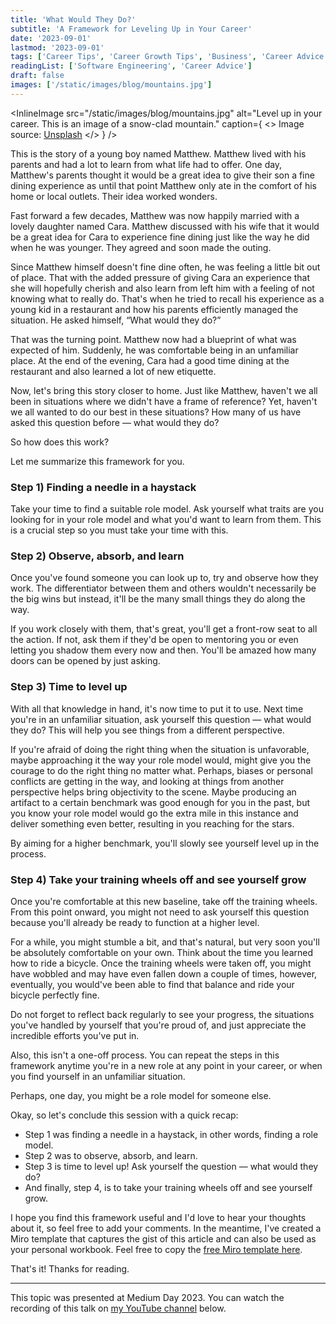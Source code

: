 ```yaml
---
title: 'What Would They Do?'
subtitle: 'A Framework for Leveling Up in Your Career'
date: '2023-09-01'
lastmod: '2023-09-01'
tags: ['Career Tips', 'Career Growth Tips', 'Business', 'Career Advice', 'Medium Day']
readingList: ['Software Engineering', 'Career Advice']
draft: false
images: ['/static/images/blog/mountains.jpg']
---
```


<InlineImage
  src="/static/images/blog/mountains.jpg"
  alt="Level up in your career. This is an image of a snow-clad mountain."
  caption={
    <>
      Image source: <a href="https://unsplash.com/photos/9wg5jCEPBsw">Unsplash</a>
    </>
  }
/>

This is the story of a young boy named Matthew. Matthew lived with his parents and had a lot to learn from what life had to offer. One day, Matthew's parents thought it would be a great idea to give their son a fine dining experience as until that point Matthew only ate in the comfort of his home or local outlets. Their idea worked wonders.

Fast forward a few decades, Matthew was now happily married with a lovely daughter named Cara. Matthew discussed with his wife that it would be a great idea for Cara to experience fine dining just like the way he did when he was younger. They agreed and soon made the outing.

Since Matthew himself doesn't fine dine often, he was feeling a little bit out of place. That with the added pressure of giving Cara an experience that she will hopefully cherish and also learn from left him with a feeling of not knowing what to really do. That's when he tried to recall his experience as a young kid in a restaurant and how his parents efficiently managed the situation. He asked himself, “What would they do?”

That was the turning point. Matthew now had a blueprint of what was expected of him. Suddenly, he was comfortable being in an unfamiliar place. At the end of the evening, Cara had a good time dining at the restaurant and also learned a lot of new etiquette.

Now, let's bring this story closer to home. Just like Matthew, haven't we all been in situations where we didn't have a frame of reference? Yet, haven't we all wanted to do our best in these situations? How many of us have asked this question before — what would they do?

So how does this work?

Let me summarize this framework for you.

### Step 1) Finding a needle in a haystack

Take your time to find a suitable role model. Ask yourself what traits are you looking for in your role model and what you'd want to learn from them. This is a crucial step so you must take your time with this.

### Step 2) Observe, absorb, and learn

Once you've found someone you can look up to, try and observe how they work. The differentiator between them and others wouldn't necessarily be the big wins but instead, it'll be the many small things they do along the way.

If you work closely with them, that's great, you'll get a front-row seat to all the action. If not, ask them if they'd be open to mentoring you or even letting you shadow them every now and then. You'll be amazed how many doors can be opened by just asking.

### Step 3) Time to level up

With all that knowledge in hand, it's now time to put it to use. Next time you're in an unfamiliar situation, ask yourself this question — what would they do? This will help you see things from a different perspective.

If you're afraid of doing the right thing when the situation is unfavorable, maybe approaching it the way your role model would, might give you the courage to do the right thing no matter what. Perhaps, biases or personal conflicts are getting in the way, and looking at things from another perspective helps bring objectivity to the scene. Maybe producing an artifact to a certain benchmark was good enough for you in the past, but you know your role model would go the extra mile in this instance and deliver something even better, resulting in you reaching for the stars.

By aiming for a higher benchmark, you'll slowly see yourself level up in the process.

### Step 4) Take your training wheels off and see yourself grow

Once you're comfortable at this new baseline, take off the training wheels. From this point onward, you might not need to ask yourself this question because you'll already be ready to function at a higher level.

For a while, you might stumble a bit, and that's natural, but very soon you'll be absolutely comfortable on your own. Think about the time you learned how to ride a bicycle. Once the training wheels were taken off, you might have wobbled and may have even fallen down a couple of times, however, eventually, you would've been able to find that balance and ride your bicycle perfectly fine.

Do not forget to reflect back regularly to see your progress, the situations you've handled by yourself that you're proud of, and just appreciate the incredible efforts you've put in.

Also, this isn't a one-off process. You can repeat the steps in this framework anytime you're in a new role at any point in your career, or when you find yourself in an unfamiliar situation.

Perhaps, one day, you might be a role model for someone else.

Okay, so let's conclude this session with a quick recap:

- Step 1 was finding a needle in a haystack, in other words, finding a role model.
- Step 2 was to observe, absorb, and learn.
- Step 3 is time to level up! Ask yourself the question — what would they do?
- And finally, step 4, is to take your training wheels off and see yourself grow.

I hope you find this framework useful and I'd love to hear your thoughts about it, so feel free to add your comments. In the meantime, I've created a Miro template that captures the gist of this article and can also be used as your personal workbook. Feel free to copy the [free Miro template here](https://miro.com/miroverse/what-would-they-do-your-personal/).

That's it! Thanks for reading.

<hr />

This topic was presented at Medium Day 2023. You can watch the recording of this talk on [my YouTube channel](https://youtu.be/vM35fK7ziZk) below.

<YouTube url="https://youtu.be/vM35fK7ziZk" />
